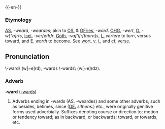 {{-en-}}

===Etymology===
[[AS.]] ''-weard'', ''-weardes''; akin to [[OS.]] & [[OFries.]] ''-ward''. [[OHG.]] ''-wert'', [[G.]] ''-w["a]rts'', [[Icel.]] ''-ver[eth]r'', [[Goth.]] ''-va['i]r[thorn]s'', [[L.]] ''vertere'' to turn, versus toward, and [[E.]] ''worth'' to become.  See [[wort]]. [[v. i.]], and [[cf.]] [[verse]].

== Pronunciation ==
\-ward\ (w[~e]rd), -wards \-wards\ (w[~e]rdz).

===Adverb===
'''-ward''' ([[-wards]])
#Adverbs ending in -wards (AS. -weardes) and some other adverbs, such as besides, betimes, since ([[OE.]] ''sithens''.) etc., were originally genitive forms used adverbially.  Suffixes denoting course or direction to; motion or tendency toward; as in backward, or backwards; toward, or towards, etc.